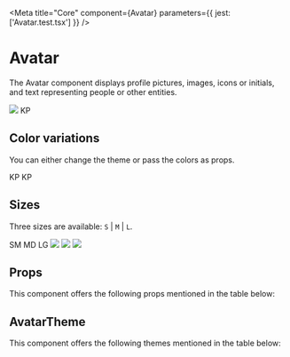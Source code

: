 
<Meta title="Core" component={Avatar} parameters={{ jest: ['Avatar.test.tsx'] }} />

# Avatar

The Avatar component displays profile pictures, images, icons or initials, and text representing people or other entities.


<Preview withToolbar>
    <Story name="Avatar" decorators={[withKnobs]}>
        <Div>
            <Avatar
                size={select('Size', sizes, 'M')}
                bgColor={color('Background color', defaultTheme.avatar.defaults.bgColor)}
                textColor={color('Text color', defaultTheme.avatar.defaults.textColor)}
                withHoverEffect={boolean('With Hover Effect', true)}
                hoverBgColor={color('Hover background color', defaultTheme.avatar.defaults.hover.bgColor)}
                hoverTextColor={color('Hover text color', defaultTheme.avatar.defaults.hover.textColor)}
                hoverImgShadowColor={color('Hover img shadow color', defaultTheme.avatar.defaults.hover.imgShadowColor)}
                hoverTextShadowColor={color('Hover text shadow color', defaultTheme.avatar.defaults.hover.textShadowColor)}
            >
                <img src="http://i.pravatar.cc/150?img=66" />
            </Avatar>
            <Avatar
                size={select('Size', sizes, 'M')}
                bgColor={color('Background color', defaultTheme.avatar.defaults.bgColor)}
                textColor={color('Text color', defaultTheme.avatar.defaults.textColor)}
                withHoverEffect={boolean('With Hover Effect', true)}
                hoverBgColor={color('Hover background color', defaultTheme.avatar.defaults.hover.bgColor)}
                hoverTextColor={color('Hover text color', defaultTheme.avatar.defaults.hover.textColor)}
                hoverImgShadowColor={color('Hover img shadow color', defaultTheme.avatar.defaults.hover.imgShadowColor)}
                hoverTextShadowColor={color('Hover text shadow color', defaultTheme.avatar.defaults.hover.textShadowColor)}
            >
                <Text>KP</Text>
            </Avatar>
        </Div>
    </Story>
</Preview>

## Color variations

You can either change the theme or pass the colors as props.

<Preview withToolbar>
    <Div>
        <Avatar
            sizes="L"
            textColor={defaultTheme.colors.green[500]}
            bgColor={defaultTheme.colors.green[100]}
            hoverBgColor={defaultTheme.colors.green[400]}
            hoverTextColor={defaultTheme.colors.white}
            hoverImgShadowColor="rgba(96, 120, 144, 0.35)"
            hoverTextShadowColor="rgba(0, 128, 0, 0.35)"
        >
            <Text>KP</Text>
        </Avatar>
        <Avatar
            sizes="L"
            textColor={defaultTheme.colors.blush[500]}
            bgColor={defaultTheme.colors.blush[100]}
            hoverBgColor={defaultTheme.colors.blush[400]}
            hoverTextColor={defaultTheme.colors.white}
            hoverImgShadowColor="rgba(96, 120, 144, 0.35)"
            hoverTextShadowColor="rgba(242, 113, 33, 0.35)"
        >
            <Text>KP</Text>
        </Avatar>
    </Div>
</Preview>

## Sizes

Three sizes are available: `S` | `M` | `L`.

<Preview withToolbar>
    <Div>
        <Avatar size="S">SM</Avatar>
        <Avatar size="M">MD</Avatar>
        <Avatar size="L">LG</Avatar>
        <Avatar size="S">
            <img src="http://i.pravatar.cc/150?img=66" />
        </Avatar>
        <Avatar size="M">
            <img src="http://i.pravatar.cc/150?img=66" />
        </Avatar>
        <Avatar size="L">
            <img src="http://i.pravatar.cc/150?img=66" />
        </Avatar>
    </Div>
</Preview>

## Props

This component offers the following props mentioned in the table below:

<Props of={Avatar} />

## AvatarTheme

This component offers the following themes mentioned in the table below:

<Props of={ThemeInterface} />
